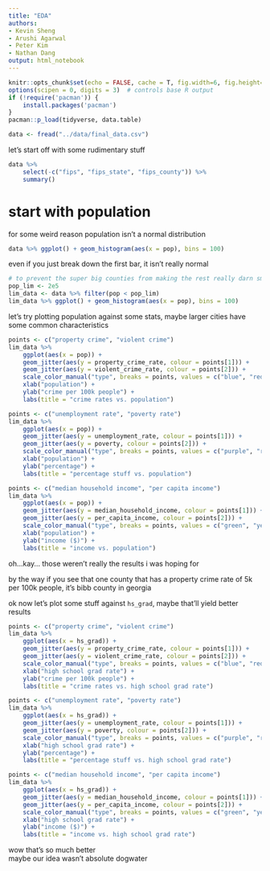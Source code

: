 ```yaml
---
title: "EDA"
authors:
- Kevin Sheng
- Arushi Agarwal
- Peter Kim
- Nathan Dang
output: html_notebook
---
```


```r
knitr::opts_chunk$set(echo = FALSE, cache = T, fig.width=6, fig.height=3)
options(scipen = 0, digits = 3)  # controls base R output
if (!require('pacman')) {
    install.packages('pacman')
}
pacman::p_load(tidyverse, data.table)
```

```r
data <- fread("../data/final_data.csv")
```

let's start off with some rudimentary stuff
```r
data %>%
    select(-c("fips", "fips_state", "fips_county")) %>%
    summary()
```

# start with population

for some weird reason population isn't a normal distribution
```r
data %>% ggplot() + geom_histogram(aes(x = pop), bins = 100)
```

even if you just break down the first bar, it isn't really normal
```r
# to prevent the super big counties from making the rest really darn small
pop_lim <- 2e5
lim_data <- data %>% filter(pop < pop_lim)
lim_data %>% ggplot() + geom_histogram(aes(x = pop), bins = 100)
```

let's try plotting population against some stats, maybe larger cities have some common characteristics
```r
points <- c("property crime", "violent crime")
lim_data %>%
    ggplot(aes(x = pop)) +
    geom_jitter(aes(y = property_crime_rate, colour = points[1])) +
    geom_jitter(aes(y = violent_crime_rate, colour = points[2])) +
    scale_color_manual("type", breaks = points, values = c("blue", "red")) +
    xlab("population") +
    ylab("crime per 100k people") +
    labs(title = "crime rates vs. population")

points <- c("unemployment rate", "poverty rate")
lim_data %>%
    ggplot(aes(x = pop)) +
    geom_jitter(aes(y = unemployment_rate, colour = points[1])) +
    geom_jitter(aes(y = poverty, colour = points[2])) +
    scale_color_manual("type", breaks = points, values = c("purple", "red")) +
    xlab("population") +
    ylab("percentage") +
    labs(title = "percentage stuff vs. population")

points <- c("median household income", "per capita income")
lim_data %>%
    ggplot(aes(x = pop)) +
    geom_jitter(aes(y = median_household_income, colour = points[1])) +
    geom_jitter(aes(y = per_capita_income, colour = points[2])) +
    scale_color_manual("type", breaks = points, values = c("green", "yellow")) +
    xlab("population") +
    ylab("income ($)") +
    labs(title = "income vs. population")
```
oh...kay... those weren't really the results i was hoping for

by the way if you see that one county that has a property crime rate of 5k per 100k people, it's bibb county in georgia \

ok now let's plot some stuff against `hs_grad`, maybe that'll yield better results
```r
points <- c("property crime", "violent crime")
lim_data %>%
    ggplot(aes(x = hs_grad)) +
    geom_jitter(aes(y = property_crime_rate, colour = points[1])) +
    geom_jitter(aes(y = violent_crime_rate, colour = points[2])) +
    scale_color_manual("type", breaks = points, values = c("blue", "red")) +
    xlab("high school grad rate") +
    ylab("crime per 100k people") +
    labs(title = "crime rates vs. high school grad rate")

points <- c("unemployment rate", "poverty rate")
lim_data %>%
    ggplot(aes(x = hs_grad)) +
    geom_jitter(aes(y = unemployment_rate, colour = points[1])) +
    geom_jitter(aes(y = poverty, colour = points[2])) +
    scale_color_manual("type", breaks = points, values = c("purple", "red")) +
    xlab("high school grad rate") +
    ylab("percentage") +
    labs(title = "percentage stuff vs. high school grad rate")

points <- c("median household income", "per capita income")
lim_data %>%
    ggplot(aes(x = hs_grad)) +
    geom_jitter(aes(y = median_household_income, colour = points[1])) +
    geom_jitter(aes(y = per_capita_income, colour = points[2])) +
    scale_color_manual("type", breaks = points, values = c("green", "yellow")) +
    xlab("high school grad rate") +
    ylab("income ($)") +
    labs(title = "income vs. high school grad rate")
```
wow that's so much better \
maybe our idea wasn't absolute dogwater
